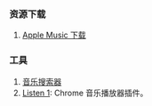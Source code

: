 ### 资源下载

1. [Apple Music 下载](https://aaplmusicdownloader.com/)

### 工具

1. [音乐搜索器](https://music.liuzhijin.cn/)
2. [Listen 1](https://listen1.github.io/listen1/): Chrome 音乐播放器插件。<Badge github="https://github.com/listen1/listen1_chrome_extension" />
